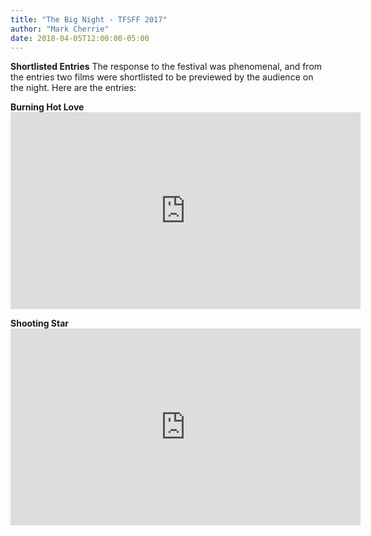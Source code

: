 ```yaml
---
title: "The Big Night - TFSFF 2017"
author: "Mark Cherrie"
date: 2018-04-05T12:00:00-05:00
---
```


**Shortlisted Entries**
The response to the festival was phenomenal, and from the entries two films were shortlisted to be previewed by the audience on the night. Here are the entries:

**Burning Hot Love**
<iframe width="560" height="315" src="https://www.youtube.com/watch?v=N3_MRdy1k1A" frameborder="0" allowfullscreen></iframe>

**Shooting Star**
<iframe width="560" height="315" src="https://www.youtube.com/watch?v=N3_MRdy1k1A" frameborder="0" allowfullscreen></iframe>



